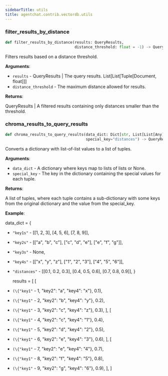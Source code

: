 ```yaml
---
sidebarTitle: utils
title: agentchat.contrib.vectordb.utils
---
```


### filter\_results\_by\_distance

```python
def filter_results_by_distance(results: QueryResults,
                               distance_threshold: float = -1) -> QueryResults
```

Filters results based on a distance threshold.

**Arguments**:

- `results` - QueryResults | The query results. List[List[Tuple[Document, float]]]
- `distance_threshold` - The maximum distance allowed for results.
  

**Returns**:

  QueryResults | A filtered results containing only distances smaller than the threshold.

### chroma\_results\_to\_query\_results

```python
def chroma_results_to_query_results(data_dict: Dict[str, List[List[Any]]],
                                    special_key="distances") -> QueryResults
```

Converts a dictionary with list-of-list values to a list of tuples.

**Arguments**:

- `data_dict` - A dictionary where keys map to lists of lists or None.
- `special_key` - The key in the dictionary containing the special values
  for each tuple.
  

**Returns**:

  A list of tuples, where each tuple contains a sub-dictionary with
  some keys from the original dictionary and the value from the
  special_key.
  

**Example**:

  data_dict = \{
- `"key1s"` - [[1, 2, 3], [4, 5, 6], [7, 8, 9]],
- `"key2s"` - [["a", "b", "c"], ["c", "d", "e"], ["e", "f", "g"]],
- `"key3s"` - None,
- `"key4s"` - [["x", "y", "z"], ["1", "2", "3"], ["4", "5", "6"]],
- `"distances"` - [[0.1, 0.2, 0.3], [0.4, 0.5, 0.6], [0.7, 0.8, 0.9]],
  }
  
  results = [
  [
- `(\{"key1"` - 1, "key2": "a", "key4": "x"}, 0.1),
- `(\{"key1"` - 2, "key2": "b", "key4": "y"}, 0.2),
- `(\{"key1"` - 3, "key2": "c", "key4": "z"}, 0.3),
  ],
  [
- `(\{"key1"` - 4, "key2": "c", "key4": "1"}, 0.4),
- `(\{"key1"` - 5, "key2": "d", "key4": "2"}, 0.5),
- `(\{"key1"` - 6, "key2": "e", "key4": "3"}, 0.6),
  ],
  [
- `(\{"key1"` - 7, "key2": "e", "key4": "4"}, 0.7),
- `(\{"key1"` - 8, "key2": "f", "key4": "5"}, 0.8),
- `(\{"key1"` - 9, "key2": "g", "key4": "6"}, 0.9),
  ],
  ]

